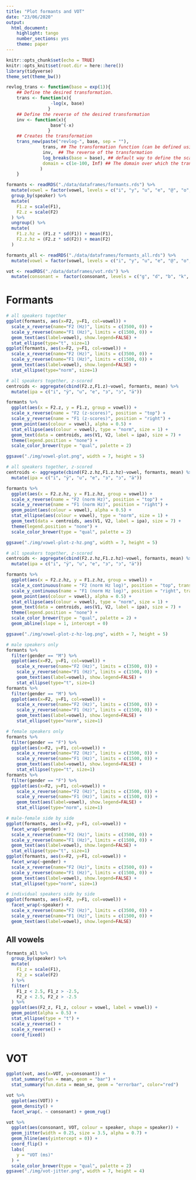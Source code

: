 ```yaml
---
title: "Plot formants and VOT"
date: "23/06/2020"
output: 
  html_document: 
    highlight: tango
    number_sections: yes
    theme: paper
---
```


```r
knitr::opts_chunk$set(echo = TRUE)
knitr::opts_knit$set(root.dir = here::here())
library(tidyverse)
theme_set(theme_bw())

revlog_trans <- function(base = exp(1)){
    ## Define the desired transformation.
    trans <- function(x){
                 -log(x, base)
                }
    ## Define the reverse of the desired transformation
    inv <- function(x){
                 base^(-x)
                }
    ## Creates the transformation
    trans_new(paste("revlog-", base, sep = ""),
              trans, ## The transformation function (can be defined using anonymous functions)
              inv,  ## The reverse of the transformation
              log_breaks(base = base), ## default way to define the scale breaks
              domain = c(1e-100, Inf) ## The domain over which the transformation is valued
             )
    }
```

```r
formants <- readRDS("./data/dataframes/formants.rds") %>%
  mutate(vowel = factor(vowel, levels = c("i", "y", "u", "e", "@", "o", "a"))) %>%
  group_by(speaker) %>%
  mutate(
    F1.z = scale(F1),
    F2.z = scale(F2)
  ) %>%
  ungroup() %>%
  mutate(
    F1.z.hz = (F1.z * sd(F1)) + mean(F1),
    F2.z.hz = (F2.z * sd(F2)) + mean(F2)
  )

formants_all <- readRDS("./data/dataframes/formants_all.rds") %>%
  mutate(vowel = factor(vowel, levels = c("i", "y", "u", "e", "@", "o", "a")))

vot <- readRDS("./data/dataframes/vot.rds") %>%
  mutate(consonant =  factor(consonant, levels = c("g", "d", "b", "k", "t", "p")))
```

# Formants

```r
# all speakers together
ggplot(formants, aes(x=F2, y=F1, col=vowel)) +
  scale_x_reverse(name="F2 (Hz)", limits = c(3500, 0)) +
  scale_y_reverse(name="F1 (Hz)", limits = c(1500, 0)) +
  geom_text(aes(label=vowel), show.legend=FALSE) +
  stat_ellipse(type="t", size=1)
ggplot(formants, aes(x=F2, y=F1, col=vowel)) +
  scale_x_reverse(name="F2 (Hz)", limits = c(3500, 0)) +
  scale_y_reverse(name="F1 (Hz)", limits = c(1500, 0)) +
  geom_text(aes(label=vowel), show.legend=FALSE) +
  stat_ellipse(type="norm", size=1)
```

```r
# all speakers together, z-scored
centroids <- aggregate(cbind(F2.z,F1.z)~vowel, formants, mean) %>%
  mutate(ipa = c("i", "ÿ", "u", "e", "ɜ", "ɔ", "ä"))

formants %>%
  ggplot(aes(x = F2.z, y = F1.z, group = vowel)) +
  scale_x_reverse(name = "F2 (z-scores)", position = "top") +
  scale_y_reverse(name = "F1 (z-scores)", position = "right") +
  geom_point(aes(colour = vowel), alpha = 0.5) +
  stat_ellipse(aes(colour = vowel), type = "norm", size = 1) +
  geom_text(data = centroids, aes(V1, V2, label = ipa), size = 7) +
  theme(legend.position = "none") +
  scale_color_brewer(type = "qual", palette = 2)

ggsave("./img/vowel-plot.png", width = 7, height = 5)
```

```r
# all speakers together, z-scored
centroids <- aggregate(cbind(F2.z.hz,F1.z.hz)~vowel, formants, mean) %>%
  mutate(ipa = c("i", "ÿ", "u", "e", "ɜ", "ɔ", "ä"))

formants %>%
  ggplot(aes(x = F2.z.hz, y = F1.z.hz, group = vowel)) +
  scale_x_reverse(name = "F2 (norm Hz)", position = "top") +
  scale_y_reverse(name = "F1 (norm Hz)", position = "right") +
  geom_point(aes(colour = vowel), alpha = 0.5) +
  stat_ellipse(aes(colour = vowel), type = "norm", size = 1) +
  geom_text(data = centroids, aes(V1, V2, label = ipa), size = 7) +
  theme(legend.position = "none") +
  scale_color_brewer(type = "qual", palette = 2)

ggsave("./img/vowel-plot-z-hz.png", width = 7, height = 5)
```

```r
# all speakers together, z-scored
centroids <- aggregate(cbind(F2.z.hz,F1.z.hz)~vowel, formants, mean) %>%
  mutate(ipa = c("i", "ÿ", "u", "e", "ɜ", "ɔ", "ä"))

formants %>%
  ggplot(aes(x = F2.z.hz, y = F1.z.hz, group = vowel)) +
  scale_x_continuous(name = "F2 (norm Hz log)", position = "top", trans = revlog_trans(base = 2), breaks = seq(0, 3000, by = 250)) +
  scale_y_continuous(name = "F1 (norm Hz log)", position = "right", trans = revlog_trans(base = 2), breaks = seq(0, 3000, by = 250)) +
  geom_point(aes(colour = vowel), alpha = 0.5) +
  stat_ellipse(aes(colour = vowel), type = "norm", size = 1) +
  geom_text(data = centroids, aes(V1, V2, label = ipa), size = 7) +
  theme(legend.position = "none") +
  scale_color_brewer(type = "qual", palette = 2) +
  geom_abline(slope = 1, intercept = 0)

ggsave("./img/vowel-plot-z-hz-log.png", width = 7, height = 5)
```

```r
# male speakers only
formants %>%
  filter(gender == "M") %>%
  ggplot(aes(x=F2, y=F1, col=vowel)) +
    scale_x_reverse(name="F2 (Hz)", limits = c(3500, 0)) +
    scale_y_reverse(name="F1 (Hz)", limits = c(1500, 0)) +
    geom_text(aes(label=vowel), show.legend=FALSE) +
    stat_ellipse(type="t", size=1)
formants %>%
  filter(gender == "M") %>%
  ggplot(aes(x=F2, y=F1, col=vowel)) +
    scale_x_reverse(name="F2 (Hz)", limits = c(3500, 0)) +
    scale_y_reverse(name="F1 (Hz)", limits = c(1500, 0)) +
    geom_text(aes(label=vowel), show.legend=FALSE) +
    stat_ellipse(type="norm", size=1)
```

```r
# female speakers only
formants %>%
  filter(gender == "F") %>%
  ggplot(aes(x=F2, y=F1, col=vowel)) +
    scale_x_reverse(name="F2 (Hz)", limits = c(3500, 0)) +
    scale_y_reverse(name="F1 (Hz)", limits = c(1500, 0)) +
    geom_text(aes(label=vowel), show.legend=FALSE) +
    stat_ellipse(type="t", size=1)
formants %>%
  filter(gender == "F") %>%
  ggplot(aes(x=F2, y=F1, col=vowel)) +
    scale_x_reverse(name="F2 (Hz)", limits = c(3500, 0)) +
    scale_y_reverse(name="F1 (Hz)", limits = c(1500, 0)) +
    geom_text(aes(label=vowel), show.legend=FALSE) +
    stat_ellipse(type="norm", size=1)
```

```r
# male-female side by side
ggplot(formants, aes(x=F2, y=F1, col=vowel)) +
  facet_wrap(~gender) +
  scale_x_reverse(name="F2 (Hz)", limits = c(3500, 0)) +
  scale_y_reverse(name="F1 (Hz)", limits = c(1500, 0)) +
  geom_text(aes(label=vowel), show.legend=FALSE) +
  stat_ellipse(type="t", size=1)
ggplot(formants, aes(x=F2, y=F1, col=vowel)) +
  facet_wrap(~gender) +
  scale_x_reverse(name="F2 (Hz)", limits = c(3500, 0)) +
  scale_y_reverse(name="F1 (Hz)", limits = c(1500, 0)) +
  geom_text(aes(label=vowel), show.legend=FALSE) +
  stat_ellipse(type="norm", size=1)
```

```r
# individual speakers side by side
ggplot(formants, aes(x=F2, y=F1, col=vowel)) +
  facet_wrap(~speaker) +
  scale_x_reverse(name="F2 (Hz)", limits = c(3500, 0)) +
  scale_y_reverse(name="F1 (Hz)", limits = c(1500, 0)) +
  geom_text(aes(label=vowel), show.legend=FALSE)
```

## All vowels

```r
formants_all %>%
  group_by(speaker) %>%
  mutate(
    F1_z = scale(F1),
    F2_z = scale(F2)
  ) %>%
  filter(
    F1_z < 2.5, F1_z > -2.5,
    F2_z < 2.5, F2_z > -2.5
  ) %>%
  ggplot(aes(F2_z, F1_z, colour = vowel, label = vowel)) +
  geom_point(alpha = 0.5) +
  stat_ellipse(type = "t") +
  scale_y_reverse() +
  scale_x_reverse() +
  coord_fixed()
```


# VOT

```r
ggplot(vot, aes(x=VOT, y=consonant)) +
  stat_summary(fun = mean, geom = "bar") +
  stat_summary(fun.data = mean_se, geom = "errorbar", color="red")
```

```r
vot %>%
  ggplot(aes(VOT)) +
  geom_density() +
  facet_wrap(. ~ consonant) + geom_rug()
```

```r
vot %>%
  ggplot(aes(consonant, VOT, colour = speaker, shape = speaker)) +
  geom_jitter(width = 0.25, size = 3.5, alpha = 0.7) +
  geom_hline(aes(yintercept = 0)) +
  coord_flip() +
  labs(
    y = "VOT (ms)"
  ) +
  scale_color_brewer(type = "qual", palette = 2)
ggsave("./img/vot-jitter.png", width = 7, height = 4)
```
